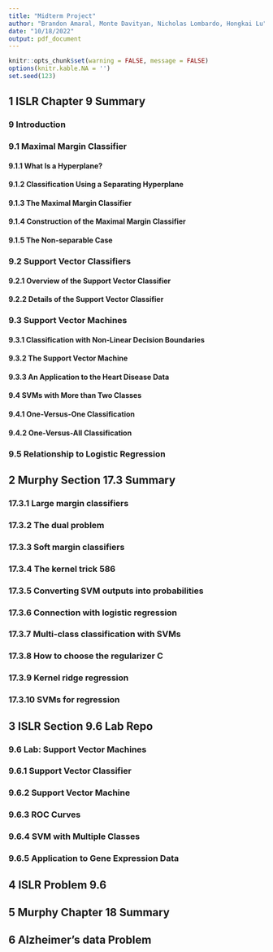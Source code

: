 ```yaml
---
title: "Midterm Project"
author: "Brandon Amaral, Monte Davityan, Nicholas Lombardo, Hongkai Lu"
date: "10/18/2022"
output: pdf_document
---
```


```r
knitr::opts_chunk$set(warning = FALSE, message = FALSE) 
options(knitr.kable.NA = '')
set.seed(123)
```

## 1 ISLR Chapter 9 Summary

### 9 Introduction
### 9.1 Maximal Margin Classifier 
#### 9.1.1 What Is a Hyperplane?
#### 9.1.2 Classification Using a Separating Hyperplane
#### 9.1.3 The Maximal Margin Classifier 
#### 9.1.4 Construction of the Maximal Margin Classifier 
#### 9.1.5 The Non-separable Case 
### 9.2 Support Vector Classifiers
#### 9.2.1 Overview of the Support Vector Classifier 
#### 9.2.2 Details of the Support Vector Classifier 
### 9.3 Support Vector Machines 
#### 9.3.1 Classification with Non-Linear Decision Boundaries 
#### 9.3.2 The Support Vector Machine 
#### 9.3.3 An Application to the Heart Disease Data 
#### 9.4 SVMs with More than Two Classes 
#### 9.4.1 One-Versus-One Classification 
#### 9.4.2 One-Versus-All Classification
### 9.5 Relationship to Logistic Regression 

## 2 Murphy Section 17.3 Summary

### 17.3.1 Large margin classifiers
### 17.3.2 The dual problem 
### 17.3.3 Soft margin classifiers 
### 17.3.4 The kernel trick 586
### 17.3.5 Converting SVM outputs into probabilities 
### 17.3.6 Connection with logistic regression 
### 17.3.7 Multi-class classification with SVMs 
### 17.3.8 How to choose the regularizer C 
### 17.3.9 Kernel ridge regression 
### 17.3.10 SVMs for regression 
 
## 3 ISLR Section 9.6 Lab Repo

### 9.6 Lab: Support Vector Machines
### 9.6.1 Support Vector Classifier
### 9.6.2 Support Vector Machine
### 9.6.3 ROC Curves
### 9.6.4 SVM with Multiple Classes
### 9.6.5 Application to Gene Expression Data

## 4 ISLR Problem 9.6

## 5 Murphy Chapter 18 Summary

## 6 Alzheimer's data Problem







